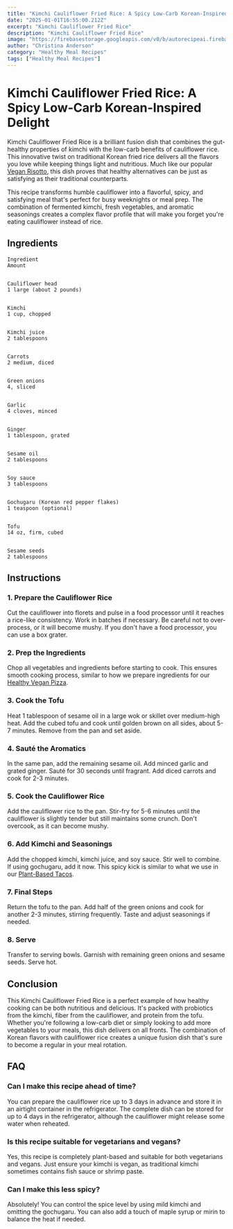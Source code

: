 ```yaml
---
title: "Kimchi Cauliflower Fried Rice: A Spicy Low-Carb Korean-Inspired Delight"
date: "2025-01-01T16:55:00.212Z"
excerpt: "Kimchi Cauliflower Fried Rice"
description: "Kimchi Cauliflower Fried Rice"
image: "https://firebasestorage.googleapis.com/v0/b/autorecipeai.firebasestorage.app/o/generated-images%2F1735750498084-4j60ir2d9bo.jpg?alt=media&token=75dc0295-ca02-4793-948e-293cce660c67"
author: "Christina Anderson"
category: "Healthy Meal Recipes"
tags: ["Healthy Meal Recipes"]
---
```


# Kimchi Cauliflower Fried Rice: A Spicy Low-Carb Korean-Inspired Delight


Kimchi Cauliflower Fried Rice is a brilliant fusion dish that combines the gut-healthy properties of kimchi with the low-carb benefits of cauliflower rice. This innovative twist on traditional Korean fried rice delivers all the flavors you love while keeping things light and nutritious. Much like our popular [Vegan Risotto](https://healtystack.com/vegan-risotto/), this dish proves that healthy alternatives can be just as satisfying as their traditional counterparts.



This recipe transforms humble cauliflower into a flavorful, spicy, and satisfying meal that's perfect for busy weeknights or meal prep. The combination of fermented kimchi, fresh vegetables, and aromatic seasonings creates a complex flavor profile that will make you forget you're eating cauliflower instead of rice.



## Ingredients




    Ingredient
    Amount


    Cauliflower head
    1 large (about 2 pounds)


    Kimchi
    1 cup, chopped


    Kimchi juice
    2 tablespoons


    Carrots
    2 medium, diced


    Green onions
    4, sliced


    Garlic
    4 cloves, minced


    Ginger
    1 tablespoon, grated


    Sesame oil
    2 tablespoons


    Soy sauce
    3 tablespoons


    Gochugaru (Korean red pepper flakes)
    1 teaspoon (optional)


    Tofu
    14 oz, firm, cubed


    Sesame seeds
    2 tablespoons





## Instructions


### 1. Prepare the Cauliflower Rice

Cut the cauliflower into florets and pulse in a food processor until it reaches a rice-like consistency. Work in batches if necessary. Be careful not to over-process, or it will become mushy. If you don't have a food processor, you can use a box grater.



### 2. Prep the Ingredients

Chop all vegetables and ingredients before starting to cook. This ensures smooth cooking process, similar to how we prepare ingredients for our [Healthy Vegan Pizza](https://healtystack.com/healthy-vegan-pizza/).



### 3. Cook the Tofu

Heat 1 tablespoon of sesame oil in a large wok or skillet over medium-high heat. Add the cubed tofu and cook until golden brown on all sides, about 5-7 minutes. Remove from the pan and set aside.



### 4. Sauté the Aromatics

In the same pan, add the remaining sesame oil. Add minced garlic and grated ginger. Sauté for 30 seconds until fragrant. Add diced carrots and cook for 2-3 minutes.



### 5. Cook the Cauliflower Rice

Add the cauliflower rice to the pan. Stir-fry for 5-6 minutes until the cauliflower is slightly tender but still maintains some crunch. Don't overcook, as it can become mushy.



### 6. Add Kimchi and Seasonings

Add the chopped kimchi, kimchi juice, and soy sauce. Stir well to combine. If using gochugaru, add it now. This spicy kick is similar to what we use in our [Plant-Based Tacos](https://healtystack.com/plant-based-tacos/).



### 7. Final Steps

Return the tofu to the pan. Add half of the green onions and cook for another 2-3 minutes, stirring frequently. Taste and adjust seasonings if needed.



### 8. Serve

Transfer to serving bowls. Garnish with remaining green onions and sesame seeds. Serve hot.



## Conclusion

This Kimchi Cauliflower Fried Rice is a perfect example of how healthy cooking can be both nutritious and delicious. It's packed with probiotics from the kimchi, fiber from the cauliflower, and protein from the tofu. Whether you're following a low-carb diet or simply looking to add more vegetables to your meals, this dish delivers on all fronts. The combination of Korean flavors with cauliflower rice creates a unique fusion dish that's sure to become a regular in your meal rotation.



## FAQ


### Can I make this recipe ahead of time?

You can prepare the cauliflower rice up to 3 days in advance and store it in an airtight container in the refrigerator. The complete dish can be stored for up to 4 days in the refrigerator, although the cauliflower might release some water when reheated.



### Is this recipe suitable for vegetarians and vegans?

Yes, this recipe is completely plant-based and suitable for both vegetarians and vegans. Just ensure your kimchi is vegan, as traditional kimchi sometimes contains fish sauce or shrimp paste.



### Can I make this less spicy?

Absolutely! You can control the spice level by using mild kimchi and omitting the gochugaru. You can also add a touch of maple syrup or mirin to balance the heat if needed.

